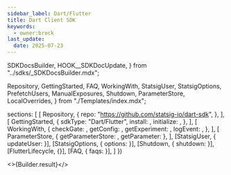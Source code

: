 ```yaml
---
sidebar_label: Dart/Flutter
title: Dart Client SDK
keywords:
  - owner:brock
last_update:
  date: 2025-07-23
---
```


  SDKDocsBuilder,
  HOOK__SDKDocUpdate,
} from "../sdks/_SDKDocsBuilder.mdx";

  Repository,
  GettingStarted,
  FAQ,
  WorkingWith,
  StatsigUser,
  StatsigOptions,
  PrefetchUsers,
  ManualExposures,
  Shutdown,
  ParameterStore,
  LocalOverrides,
} from "./Templates/index.mdx";


  sections: [
    [
      Repository,
      {
        repo: "https://github.com/statsig-io/dart-sdk",
      },
    ],
    [
      GettingStarted,
      {
        sdkType: "Dart/Flutter",
        install: <Install />,
        initialize: <Initialize />,
      },
    ],
    [
      WorkingWith,
      {
        checkGate: <CheckGate />,
        getConfig: <GetConfig />,
        getExperiment: <GetExperiment />,
        logEvent: <LogEvent />,
      },
    ],
    [
      ParameterStore,
      { getParameterStore: <GetParameterStore />, getParameter: <GetParameter /> },
    ],
    [StatsigUser, { updateUser: <UpdateUser /> }],
    [StatsigOptions, { options: <Options /> }],
    [Shutdown, { shutdown: <ShutdownSnippet /> }],
    [FlutterLifecycle, {}],
    [FAQ, { faqs: <MoreFAQs /> }],
  ]
})


<>{Builder.result}</>

